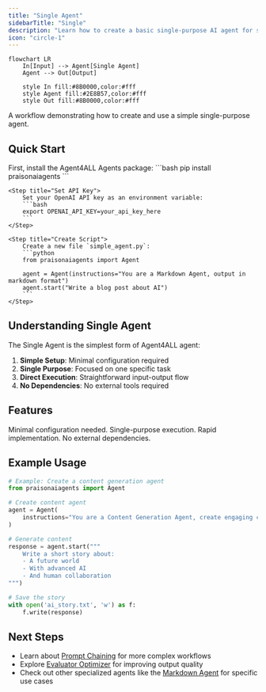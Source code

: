 ```yaml
---
title: "Single Agent"
sidebarTitle: "Single"
description: "Learn how to create a basic single-purpose AI agent for simple tasks."
icon: "circle-1"
---
```


```mermaid
flowchart LR
    In[Input] --> Agent[Single Agent]
    Agent --> Out[Output]
    
    style In fill:#8B0000,color:#fff
    style Agent fill:#2E8B57,color:#fff
    style Out fill:#8B0000,color:#fff
```

A workflow demonstrating how to create and use a simple single-purpose agent.

## Quick Start

<Steps>
    <Step title="Install Package">
        First, install the Agent4ALL Agents package:
        ```bash
        pip install praisonaiagents
        ```
    </Step>

    <Step title="Set API Key">
        Set your OpenAI API key as an environment variable:
        ```bash
        export OPENAI_API_KEY=your_api_key_here
        ```
    </Step>

    <Step title="Create Script">
        Create a new file `simple_agent.py`:
        ```python
        from praisonaiagents import Agent

        agent = Agent(instructions="You are a Markdown Agent, output in markdown format")
        agent.start("Write a blog post about AI")
        ```
    </Step>
</Steps>

## Understanding Single Agent

The Single Agent is the simplest form of Agent4ALL agent:

1. **Simple Setup**: Minimal configuration required
2. **Single Purpose**: Focused on one specific task
3. **Direct Execution**: Straightforward input-output flow
4. **No Dependencies**: No external tools required

## Features

<CardGroup cols={2}>
  <Card title="Simple Setup" icon="square-1">
    Minimal configuration needed.
  </Card>
  <Card title="Focused Task" icon="bullseye">
    Single-purpose execution.
  </Card>
  <Card title="Quick Start" icon="bolt">
    Rapid implementation.
  </Card>
  <Card title="No Tools" icon="toolbox">
    No external dependencies.
  </Card>
</CardGroup>

## Example Usage

```python
# Example: Create a content generation agent
from praisonaiagents import Agent

# Create content agent
agent = Agent(
    instructions="You are a Content Generation Agent, create engaging content"
)

# Generate content
response = agent.start("""
    Write a short story about:
    - A future world
    - With advanced AI
    - And human collaboration
""")

# Save the story
with open('ai_story.txt', 'w') as f:
    f.write(response)
```

## Next Steps

- Learn about [Prompt Chaining](/features/promptchaining) for more complex workflows
- Explore [Evaluator Optimizer](/features/evaluator-optimiser) for improving output quality
- Check out other specialized agents like the [Markdown Agent](/agents/markdown) for specific use cases

